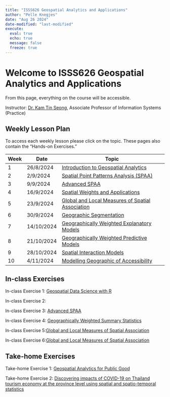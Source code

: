 ```yaml
---
title: "ISSS626 Geospatial Analytics and Applications"
author: "Pelle Knegjes"
date: "Aug 26 2024"
date-modified: "last-modified"
execute: 
  eval: true
  echo: true
  message: false
  freeze: true
---
```


# Welcome to ISSS626 Geospatial Analytics and Applications

From this page, everything on the course will be accessible.

Instructor: [Dr. Kam Tin Seong](https://www.smu.edu.sg/faculty/profile/9618/KAM-Tin-Seong), Associate Professor of Information Systems (Practice)

## Weekly Lesson Plan

To access each weekly lesson please click on the topic. These pages also contain the "Hands-on Exercises."

| Week | Date       | Topic                                            |
|------|------------|--------------------------------------------------|
| 1    | 26/8/2024  | [Introduction to Geospatial Analytics](Weekly-Lessons/Week01/Lesson01.html)             |
| 2    | 2/9/2024   | [Spatial Point Patterns Analysis (SPAA)](Weekly-Lessons/Week02/Lesson02.html)          |
| 3    | 9/9/2024   | [Advanced SPAA](Weekly-Lessons/Week03/Lesson03.html)                                    |
| 4    | 16/9/2024  | [Spatial Weights and Applications](Weekly-Lessons/Week04/Lesson04.html)                 |
| 5    | 23/9/2024  | [Global and Local Measures of Spatial Association](Weekly-Lessons/Week05/Lesson05.html) |
| 6    | 30/9/2024  | [Geographic Segmentation](Weekly-Lessons/Week06/Lesson06.html)                          |
| 7    | 14/10/2024 | [Geographically Weighted Explanatory Models]()       |
| 8    | 21/10/2024 | [Geographically Weighted Predictive Models]()        |
| 9    | 28/10/2024 | [Spatial Interaction Models]()                       |
| 10   | 4/11/2024  | [Modelling Geographic of Accessibility]()            |

## In-class Exercises

In-class Exercise 1: [Geospatial Data Science with R](In-Class_Exercises/In-Class_Exercise01/In-Class_Ex01.html)

In-class Exercise 2:

In-class Exercise 3: [Advanced SPAA](Weekly-Lessons/Week03/Lesson03.html)

In-class Exercise 4: [Geographically Weighted Summary Statistics](In-Class_Exercises/In-Class_Exercise04/In-Class_Ex04.html)

In-class Exercise 5:[Global and Local Measures of Spatial Association](In-Class_Exercises/In-Class_Exercise05/In-Class_Exercise05.html)

In-class Exercise 6:[Global and Local Measures of Spatial Association](In-Class_Exercises/In-Class_Exercise06/In-Class_Exercise06.html)

## Take-home Exercises

Take-home Exercise 1: [Geospatial Analytics for Public Good](Take-Home_Exercises/Take-Home_Exercise01/Take-Home_Exercise01.html)

Take-home Exercise 2: [Discovering impacts of COVID-19 on Thailand tourism economy at the province level using spatial and spatio-temporal statistics](Take-Home_Exercises/Take-Home_Exercise02/Take-Home_Exercise02.html)